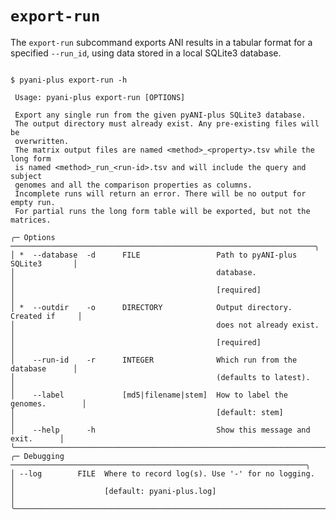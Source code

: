 # `export-run` {#export-run-subcommand .unnambered}

The `export-run` subcommand exports ANI results in a tabular format for a specified `--run_id`, using data stored in a local SQLite3 database. 


```shell

$ pyani-plus export-run -h
                                                                                     
 Usage: pyani-plus export-run [OPTIONS]                                         
                                                                                
 Export any single run from the given pyANI-plus SQLite3 database.              
 The output directory must already exist. Any pre-existing files will be        
 overwritten.                                                                   
 The matrix output files are named <method>_<property>.tsv while the long form  
 is named <method>_run_<run-id>.tsv and will include the query and subject      
 genomes and all the comparison properties as columns.                          
 Incomplete runs will return an error. There will be no output for empty run.   
 For partial runs the long form table will be exported, but not the matrices.   
                                                                                
╭─ Options ────────────────────────────────────────────────────────────────────╮
│ *  --database  -d      FILE                 Path to pyANI-plus SQLite3       │
│                                             database.                        │
│                                             [required]                       │
│ *  --outdir    -o      DIRECTORY            Output directory. Created if     │
│                                             does not already exist.          │
│                                             [required]                       │
│    --run-id    -r      INTEGER              Which run from the database      │
│                                             (defaults to latest).            │
│    --label             [md5|filename|stem]  How to label the genomes.        │
│                                             [default: stem]                  │
│    --help      -h                           Show this message and exit.      │
╰──────────────────────────────────────────────────────────────────────────────╯
╭─ Debugging ──────────────────────────────────────────────────────────────────╮
│ --log        FILE  Where to record log(s). Use '-' for no logging.           │
│                    [default: pyani-plus.log]                                 │
╰──────────────────────────────────────────────────────────────────────────────╯

```

